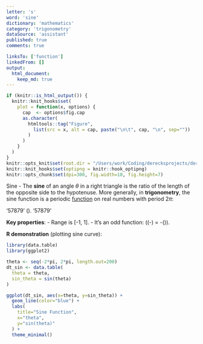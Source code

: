```yaml
---
letter: 's'
word: 'sine'
dictionary: 'mathematics'
category: 'trigonometry'
dataSource: 'assistant'
published: true
comments: true

linksTo: ['function']
linkedFrom: []
output:
  html_document:
    keep_md: true
---
```


```r
if (knitr::is_html_output()) {
  knitr::knit_hooks$set(
    plot = function(x, options) {
      cap  <- options$fig.cap
      as.character(
        htmltools::tag("Figure",
          list(src = x, alt = cap, paste("\n\t", cap, "\n", sep=""))
        )
      )
    }
  )
}
knitr::opts_knit$set(root.dir = "/Users/work/Coding/derecksprojects/derecksnotes.com-playground/derecksnotes.com/client/src/app/dictionaries/mathematics/definitions")
knitr::knit_hooks$set(optipng = knitr::hook_optipng)
knitr::opts_chunk$set(dpi=300, fig.width=10, fig.height=7)
```

<a id="sine">Sine</a> - The **sine** of an angle $\theta$ in a right triangle is the ratio of the length of the opposite side to the hypotenuse. More generally, in **trigonometry**, the sine function is a periodic [function](#function) on real numbers with period $2\pi$:

'57879'
\sin(\theta).
'57879'

**Key properties**:
- Range is [-1, 1].
- It's an odd function: \(\sin(-\theta) = -\sin(\theta)\).

**R demonstration** (plotting sine curve):

```r
library(data.table)
library(ggplot2)

theta <- seq(-2*pi, 2*pi, length.out=200)
dt_sin <- data.table(
  theta = theta,
  sin_theta = sin(theta)
)

ggplot(dt_sin, aes(x=theta, y=sin_theta)) +
  geom_line(color="blue") +
  labs(
    title="Sine Function",
    x="theta",
    y="sin(theta)"
  ) +
  theme_minimal()
```
